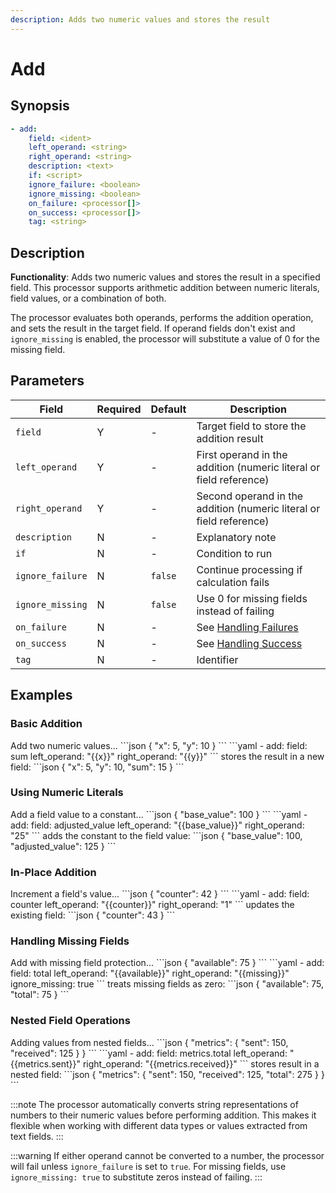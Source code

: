 ```yaml
---
description: Adds two numeric values and stores the result
---
```


# Add

## Synopsis

```yaml {2-4}
- add:
    field: <ident>
    left_operand: <string>
    right_operand: <string>
    description: <text>
    if: <script>
    ignore_failure: <boolean>
    ignore_missing: <boolean>
    on_failure: <processor[]>
    on_success: <processor[]>
    tag: <string>
```

## Description

**Functionality**: Adds two numeric values and stores the result in a specified field. This processor supports arithmetic addition between numeric literals, field values, or a combination of both.

The processor evaluates both operands, performs the addition operation, and sets the result in the target field. If operand fields don't exist and `ignore_missing` is enabled, the processor will substitute a value of 0 for the missing field.

## Parameters

|Field|Required|Default|Description|
|---|---|---|---|
|`field`|Y|-|Target field to store the addition result|
|`left_operand`|Y|-|First operand in the addition (numeric literal or field reference)|
|`right_operand`|Y|-|Second operand in the addition (numeric literal or field reference)|
|`description`|N|-|Explanatory note|
|`if`|N|-|Condition to run|
|`ignore_failure`|N|`false`|Continue processing if calculation fails|
|`ignore_missing`|N|`false`|Use 0 for missing fields instead of failing|
|`on_failure`|N|-|See [Handling Failures](../handling-failures.mdx)|
|`on_success`|N|-|See [Handling Success](../handling-success.mdx)|
|`tag`|N|-|Identifier|

## Examples

### Basic Addition

<ExampleGrid>
  <CommentCol>
    Add two numeric values...
  </CommentCol>
  <CodeCol>
    ```json
    {
      "x": 5,
      "y": 10
    }
    ```
    ```yaml
    - add:
        field: sum
        left_operand: "{{x}}"
        right_operand: "{{y}}"
    ```
  </CodeCol>
  <CommentCol>
    stores the result in a new field:
  </CommentCol>
  <CodeCol>
    ```json
    {
      "x": 5,
      "y": 10,
      "sum": 15
    }
    ```
  </CodeCol>
</ExampleGrid>

### Using Numeric Literals

<ExampleGrid>
  <CommentCol>
    Add a field value to a constant...
  </CommentCol>
  <CodeCol>
    ```json
    {
      "base_value": 100
    }
    ```
    ```yaml
    - add:
        field: adjusted_value
        left_operand: "{{base_value}}"
        right_operand: "25"
    ```
  </CodeCol>
  <CommentCol>
    adds the constant to the field value:
  </CommentCol>
  <CodeCol>
    ```json
    {
      "base_value": 100,
      "adjusted_value": 125
    }
    ```
  </CodeCol>
</ExampleGrid>

### In-Place Addition

<ExampleGrid>
  <CommentCol>
    Increment a field's value...
  </CommentCol>
  <CodeCol>
    ```json
    {
      "counter": 42
    }
    ```
    ```yaml
    - add:
        field: counter
        left_operand: "{{counter}}"
        right_operand: "1"
    ```
  </CodeCol>
  <CommentCol>
    updates the existing field:
  </CommentCol>
  <CodeCol>
    ```json
    {
      "counter": 43
    }
    ```
  </CodeCol>
</ExampleGrid>

### Handling Missing Fields

<ExampleGrid>
  <CommentCol>
    Add with missing field protection...
  </CommentCol>
  <CodeCol>
    ```json
    {
      "available": 75
    }
    ```
    ```yaml
    - add:
        field: total
        left_operand: "{{available}}"
        right_operand: "{{missing}}"
        ignore_missing: true
    ```
  </CodeCol>
  <CommentCol>
    treats missing fields as zero:
  </CommentCol>
  <CodeCol>
    ```json
    {
      "available": 75,
      "total": 75
    }
    ```
  </CodeCol>
</ExampleGrid>

### Nested Field Operations

<ExampleGrid>
  <CommentCol>
    Adding values from nested fields...
  </CommentCol>
  <CodeCol>
    ```json
    {
      "metrics": {
        "sent": 150,
        "received": 125
      }
    }
    ```
    ```yaml
    - add:
        field: metrics.total
        left_operand: "{{metrics.sent}}"
        right_operand: "{{metrics.received}}"
    ```
  </CodeCol>
  <CommentCol>
    stores result in a nested field:
  </CommentCol>
  <CodeCol>
    ```json
    {
      "metrics": {
        "sent": 150,
        "received": 125,
        "total": 275
      }
    }
    ```
  </CodeCol>
</ExampleGrid>

:::note
The processor automatically converts string representations of numbers to their numeric values before performing addition. This makes it flexible when working with different data types or values extracted from text fields.
:::

:::warning
If either operand cannot be converted to a number, the processor will fail unless `ignore_failure` is set to `true`. For missing fields, use `ignore_missing: true` to substitute zeros instead of failing.
:::